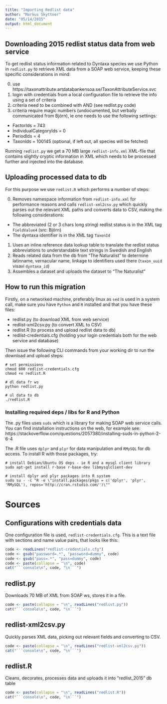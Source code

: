 ```yaml
---
title: "Importing Redlist data"
author: "Markus Skyttner"
date: "05/14/2015"
output: html_document
---
```


## Downloading 2015 redlist status data from web service

To get redlist status information related to Dyntaxa species we use Python in `redlist.py` to retrieve XML data from a SOAP web service, keeping these specific considerations in mind:

0. use https://taxonattribute.artdatabankensoa.se/TaxonAttributeService.svc
0. login with credentials from a local configuration file to retrieve the info using a set of criteria
0. criteria need to be combined with AND (see redlist.py code)
0. criteria require magic numbers (undocumented, but verbally communicated from Björn), ie one needs to use the following settings:
  * FactorIds = 743
  * IndividualCategoryIds = 0
  * PeriodIds = 4
  * TaxonIds = 100145 (optional, if left out, all species will be fetched)

Running `redlist.py` we get a 70 MB large `redlist-info.xml` XML-file that contains slightly cryptic information in XML which needs to be processed further and injected into the database. 

## Uploading processed data to db

For this purpose we use `redlist.R` which performs a number of steps:

0. Removes namespace information from `redlist-info.xml` for performance reasons and calls `redlist-xml2csv.py` which quickly parses out the relevant XML paths and converts data to CSV, making the following considerations:
  * The abbreviated (2 or 3 chars long string) redlist status is in the XML tag `FieldValue4` (src: Björn)
  * The dyntaxa identifier is in the XML tag `TaxonId`
1. Uses an inline reference data lookup table to translate the redlist status abbreviations to understandable text strings in Swedish and English
0. Reads related data from the db from "The Naturalist" to determine latinname, vernacular name, linkage to identifiers used there (`taxon_uuid` visavi `dyntaxa_id`)
0. Assembles a dataset and uploads the dataset to "The Naturalist"

## How to run this migration

Firstly, on a networked machine, preferably linux as `sed` is used in a system call, make sure you have  `Python` and `R` installed and that you have these files:

* redlist.py (to download XML from web service)
* redlist-xml2csv.py (to convert XML to CSV)
* redlist.R (to process and upload redlist data to db)
* redlist-credentials.cfg (holding your login credentials both for the web service and database)

Then issue the following CLI commands from your working dir to run the download and upload steps:
```console
# set permissions
chmod 600 redlist-credentials.cfg
chmod +x redlist.R

# dl data fr ws
python redlist.py

# ul data to db
./redlist.R
```

### Installing required deps / libs for R and Python

The .py files uses `suds` which is a library for making SOAP web service calls. You can find installation instructions on the web, for example see: https://stackoverflow.com/questions/2057380/installing-suds-in-python-2-6-4

The .R file uses `dplyr` and `plyr` for data manipulation and `RMySQL` for db access. To install R with those packages, try:
  
```console
# install Debian/Ubuntu OS deps - ie R and a mysql client library
sudo apt-get install r-base r-base-dev libmysqlclient-dev

# install dplyr and plyr packages into R system
sudo su - -c "R -e \"install.packages(pkgs = c('dplyr', 'plyr', 'RMySQL'), repos='http://cran.rstudio.com/')\""
```

# Sources

## Configurations with credentials data
One configuration file is used, `redlist-credentials.cfg`. This is a text file with sections and name value pairs, that looks like this:
```r
code <- readLines("redlist-credentials.cfg")
code <- gsub("password=.*", "password=dummy", code)
code <- gsub("pass=.*", "pass=dummy", code)
code <- paste(collapse = "\n", code)
cat("```console\n", code, "\n```")
```

## redlist.py
Downloads 70 MB of XML from SOAP ws, stores it in a file.
```r
code <- paste(collapse = "\n", readLines("redlist.py"))
cat("```console\n", code, "\n```")
```

## redlist-xml2csv.py
Quickly parses XML data, picking out relevant fields and converting to CSV.
```r
code <- paste(collapse = "\n", readLines("redlist-xml2csv.py"))
cat("```console\n", code, "\n```")
```

## redlist.R
Cleans, decorates, processes data and uploads it into "redlist_2015" db table
```r
code <- paste(collapse = "\n", readLines("redlist.R"))
cat("```console\n", code, "\n```")
```
